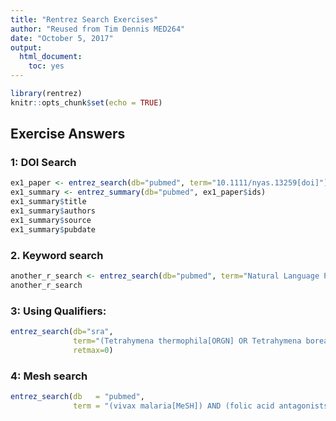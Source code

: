 ```yaml
---
title: "Rentrez Search Exercises"
author: "Reused from Tim Dennis MED264"
date: "October 5, 2017"
output: 
  html_document: 
    toc: yes
---
```


```r
library(rentrez)
knitr::opts_chunk$set(echo = TRUE)
```
<!--
## Excercises 
### 1: DOI Search

Given the following DOI, use pubmed database to fill in the following information: 

**DOI: 10.1111/nyas.13259**

1. TITLE: 
2. AUTHORS: 
3. SOURCE
4. PUBDATE: 

###2: Keyword search 

Search entrez for a topic covered by this class.

###3: Qualifiers 

Pick a data base in entrez and find the available qualifiers `entrez_db_searchable("sra")`. You can look up the search fields and qualifiers here: <https://www.ncbi.nlm.nih.gov/entrez/query/static/help/Summary_Matrices.html#Search_Fields_and_Qualifiers>. Using the qualifiers perform a search on a topic of your choice. Explore the object that R returns. 


###4: Mesh Search

Now, perform a Mesh search. The example we used in class was: 

```r
entrez_search(db   = "pubmed",
              term = "(vivax malaria[MeSH]) AND (folic acid antagonists[MeSH])")
```

Try different Mesh terms in pubmed. You can look up Mesh terms here <http://www.ncbi.nlm.nih.gov/mesh> or query the `Mesh` databse with the term: `entrez_search(db="mesh", term =...)`.
-->
## Exercise Answers

### 1: DOI Search
```r
ex1_paper <- entrez_search(db="pubmed", term="10.1111/nyas.13259[doi]")
ex1_summary <- entrez_summary(db="pubmed", ex1_paper$ids)
ex1_summary$title
ex1_summary$authors
ex1_summary$source
ex1_summary$pubdate
```



### 2. Keyword search

```r
another_r_search <- entrez_search(db="pubmed", term="Natural Language Processing", retmax=40)
another_r_search
```

### 3: Using Qualifiers: 

```r
entrez_search(db="sra",
              term="(Tetrahymena thermophila[ORGN] OR Tetrahymena borealis[ORGN]) AND 2013:2015[PDAT]",
              retmax=0)
```

### 4: Mesh search

```r
entrez_search(db   = "pubmed",
              term = "(vivax malaria[MeSH]) AND (folic acid antagonists[MeSH])")
```